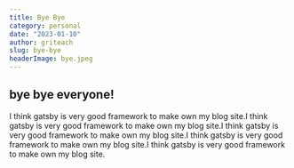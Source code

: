 ```yaml
---
title: Bye Bye
category: personal
date: "2023-01-10"
author: griteach
slug: bye-bye
headerImage: bye.jpeg
---
```


## bye bye everyone!

I think gatsby is very good framework to make own my blog site.I think gatsby is very good framework to make own my blog site.I think gatsby is very good framework to make own my blog site.I think gatsby is very good framework to make own my blog site.I think gatsby is very good framework to make own my blog site.
